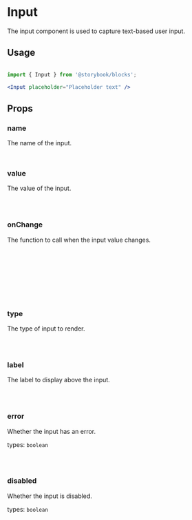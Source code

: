 

<Meta of={InputStories} />

# Input

The input component is used to capture text-based user input.

## Usage

```jsx

import { Input } from '@storybook/blocks';

<Input placeholder="Placeholder text" />

```

<Canvas of={InputStories.Simple} />

## Props

### name

The name of the input.

```jsx
<Input name="name" />
```

### value

The value of the input.

```jsx

<Input value="Value" />

```

### onChange

The function to call when the input value changes.

```jsx

const [fieldName, setFieldName] = useState('')

handleSetFieldName = (e) => {
    setFieldName(e.target.value)
}

<Input value={fieldName} onChange={handleSetFieldName} />

```

### type

The type of input to render.

```jsx

<Input type="password" />

```

### label

The label to display above the input.

```jsx

<Input label="Email" />

```
<Canvas of={InputStories.WithLabel} />

### error

Whether the input has an error.

types: `boolean`

```jsx

<Input error />

```

<Canvas of={InputStories.WithError} />


### disabled

Whether the input is disabled.

types: `boolean`

```jsx

<Input disabled />

```

<Canvas of={InputStories.Disabled} />
